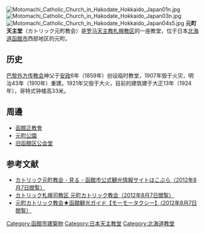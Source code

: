 [[File:Motomachi_Catholic_Church_in_Hakodate_Hokkaido_Japan01n.jpg|right]] 
[[File:Motomachi_Catholic_Church_in_Hakodate_Hokkaido_Japan03n.jpg|thumb]]
[[File:Motomachi_Catholic_Church_in_Hakodate_Hokkaido_Japan04s5.jpg|thumb]]
'''元町天主堂'''（カトリック元町教会）是[[罗马天主教|罗马天主教]][[天主教札幌教区|札幌教区]]的一座教堂，位于日本[[北海道|北海道]][[函館市|函館市]]西部地区的元町。

== 历史 ==
[[巴黎外方传教会|巴黎外方传教会]]神父于[[安政|安政]]6年（1859年）创设临时教堂，1907年毁于火灾，明治43年（1910年）重建。1921年又毁于大火，目前的建筑建于大正13年（1924年），哥特式钟楼高33米。

== 周邊 ==
* [[函館正教會|函館正教會]]
* [[元町公園|元町公園]]
* [[旧函館区公会堂|旧函館区公会堂]]

==参考文献==
{{Commonscat|Motomachi_Catholic_Church}}
* [http://www.hakobura.jp/db/db-view/2011/04/post-60.html カトリック元町教会 - 見る - 函館市公式観光情報サイトはこぶら（2012年8月7日閲覧）] {{Wayback|url=http://www.hakobura.jp/db/db-view/2011/04/post-60.html |date=20170317024236 }}
* [https://web.archive.org/web/20130709172346/http://www.csd.or.jp/chrch/moto.htm カトリック札幌司教区 元町カトリック教会（2012年8月7日閲覧）]
* [http://moomoo-taxi.cbiz.co.jp/kanko/katorikku.html 元町カトリック教会★函館観光ガイド【モーモータクシー】（2012年8月7日閲覧）] {{Wayback|url=http://moomoo-taxi.cbiz.co.jp/kanko/katorikku.html |date=20200929123502 }}

[[Category:函館市建築物|Category:函館市建築物]]
[[Category:日本天主教堂|Category:日本天主教堂]]
[[Category:北海道教堂|Category:北海道教堂]]